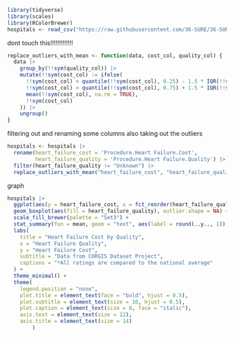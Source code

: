 
```r
library(tidyverse)
library(scales)
library(RColorBrewer)
hospitals <- read_csv("https://raw.githubusercontent.com/36-SURE/36-SURE.github.io/main/data/hospitals.csv")
```
dont touch this!!!!!!!!!!!!!
```r
replace_outliers_with_mean <- function(data, cost_col, quality_col) {
  data |> 
    group_by(!!sym(quality_col)) |> 
    mutate(!!sym(cost_col) := ifelse(
      !!sym(cost_col) < quantile(!!sym(cost_col), 0.25) - 1.5 * IQR(!!sym(cost_col)) |
      !!sym(cost_col) > quantile(!!sym(cost_col), 0.75) + 1.5 * IQR(!!sym(cost_col)),
      mean(!!sym(cost_col), na.rm = TRUE),
      !!sym(cost_col)
    )) |> 
    ungroup()
}

```



filtering out and renaming some columns also taking out the outliers
```r
hospitals <- hospitals |> 
  rename(heart_failure_cost = 'Procedure.Heart Failure.Cost',
         heart_failure_quality = 'Procedure.Heart Failure.Quality') |> 
  filter(heart_failure_quality != "Unknown") |> 
  replace_outliers_with_mean("heart_failure_cost", "heart_failure_quality")
```


graph
```r
hospitals |> 
  ggplot(aes(y = heart_failure_cost, x = fct_reorder(heart_failure_quality, heart_failure_cost, .fun = median))) +
  geom_boxplot(aes(fill = heart_failure_quality), outlier.shape = NA) +
  scale_fill_brewer(palette = "Set3") +
  stat_summary(fun = mean, geom = "text", aes(label = round(..y.., 1)), color = "black", vjust = -0.5) +
  labs(
    title = "Heart Failure Cost by Quality",
    x = "Heart Failure Quality",
    y = "Heart Failure Cost",
    subtitle = "Data from CORGIS Dataset Project",
    captions = "*All ratings are compared to the national average"
  ) +
  theme_minimal() +
  theme(
    legend.position = "none",
    plot.title = element_text(face = "bold", hjust = 0.5),
    plot.subtitle = element_text(size = 10, hjust = 0.5),
    plot.caption = element_text(size = 8, face = "italic"),
    axis.text = element_text(size = 12),
    axis.title = element_text(size = 14)
        )
```

